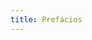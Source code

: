 ```yaml
---
title: Prefácios
---
```


[](/missal/prefacios/apostolos)
[](/missal/prefacios/ascensao)
[](/missal/prefacios/comum)
[](/missal/prefacios/coracaojesus)
[](/missal/prefacios/cristorei)
[](/missal/prefacios/cruz)
[](/missal/prefacios/defuntos)
[](/missal/prefacios/epifania)
[](/missal/prefacios/jose)
[](/missal/prefacios/maria)
[](/missal/prefacios/natal)
[](/missal/prefacios/pascoa)
[](/missal/prefacios/pentecostes)
[](/missal/prefacios/quaresma)
[](/missal/prefacios/trindade)
